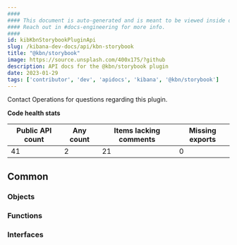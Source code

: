 ```yaml
---
####
#### This document is auto-generated and is meant to be viewed inside our experimental, new docs system.
#### Reach out in #docs-engineering for more info.
####
id: kibKbnStorybookPluginApi
slug: /kibana-dev-docs/api/kbn-storybook
title: "@kbn/storybook"
image: https://source.unsplash.com/400x175/?github
description: API docs for the @kbn/storybook plugin
date: 2023-01-29
tags: ['contributor', 'dev', 'apidocs', 'kibana', '@kbn/storybook']
---
```




Contact Operations for questions regarding this plugin.

**Code health stats**

| Public API count  | Any count | Items lacking comments | Missing exports |
|-------------------|-----------|------------------------|-----------------|
| 41 | 2 | 21 | 0 |

## Common

### Objects
<DocDefinitionList data={kbnStorybookObj.common.objects}/>

### Functions
<DocDefinitionList data={kbnStorybookObj.common.functions}/>

### Interfaces
<DocDefinitionList data={kbnStorybookObj.common.interfaces}/>


